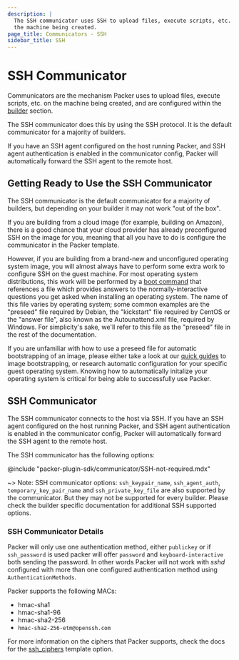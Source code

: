 ```yaml
---
description: |
  The SSH communicator uses SSH to upload files, execute scripts, etc. on
  the machine being created.
page_title: Communicators - SSH
sidebar_title: SSH
---
```


# SSH Communicator

Communicators are the mechanism Packer uses to upload files, execute scripts,
etc. on the machine being created, and are configured within the
[builder](/docs/templates/legacy_json_templates/builders) section.

The SSH communicator does this by using the SSH protocol. It is the default
communicator for a majority of builders.

If you have an SSH agent configured on the host running Packer, and SSH agent
authentication is enabled in the communicator config, Packer will automatically
forward the SSH agent to the remote host.

## Getting Ready to Use the SSH Communicator

The SSH communicator is the default communicator for a majority of builders, but
depending on your builder it may not work "out of the box".

If you are building from a cloud image (for example, building on Amazon), there
is a good chance that your cloud provider has already preconfigured SSH on the
image for you, meaning that all you have to do is configure the communicator in
the Packer template.

However, if you are building from a brand-new and unconfigured operating system
image, you will almost always have to perform some extra work to configure SSH
on the guest machine. For most operating system distributions, this work will
be performed by a [boot command](/docs/builders/vmware-iso#boot-configuration)
that references a file which provides answers to the normally-interactive
questions you get asked when installing an operating system. The name of this
file varies by operating system; some common examples are the "preseed" file
required by Debian, the "kickstart" file required by CentOS or the
"answer file", also known as the Autounattend.xml file, required by Windows.
For simplicity's sake, we'll refer to this file as the "preseed" file in the
rest of the documentation.

If you are unfamiliar with how to use a preseed file for automatic
bootstrapping of an image, please either take a look at our
[quick guides](/guides/automatic-operating-system-installs) to
image bootstrapping, or research automatic configuration for your specific
guest operating system. Knowing how to automatically initalize your operating
system is critical for being able to successfully use Packer.

## SSH Communicator

The SSH communicator connects to the host via SSH. If you have an SSH agent
configured on the host running Packer, and SSH agent authentication is enabled
in the communicator config, Packer will automatically forward the SSH agent to
the remote host.

The SSH communicator has the following options:

@include "packer-plugin-sdk/communicator/SSH-not-required.mdx"

~> Note: SSH communicator options: `ssh_keypair_name`, `ssh_agent_auth`,
`temporary_key_pair_name` and `ssh_private_key_file` are also supported by
the communicator. But they may not be supported for every builder. Please check
the builder specific documentation for additional SSH supported options.

### SSH Communicator Details

Packer will only use one authentication method, either `publickey` or if
`ssh_password` is used packer will offer `password` and `keyboard-interactive`
both sending the password. In other words Packer will not work with _sshd_
configured with more than one configured authentication method using
`AuthenticationMethods`.

Packer supports the following MACs:

- hmac-sha1
- hmac-sha1-96
- hmac-sha2-256
- `hmac-sha2-256-etm@openssh.com`

For more information on the ciphers that Packer supports, check the docs for
the [ssh_ciphers](/docs/communicators/ssh#ssh_ciphers) template option.
